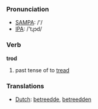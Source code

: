 === Pronunciation ===
*[[w:SAMPA|SAMPA]]: /'/
*[[w:IPA|IPA]]: /'tɻɔd/

=== Verb ===

'''trod'''

# past tense of to [[tread]]

=== Translations ===
*[[Dutch]]: [[betreedde]], [[betreedden]]